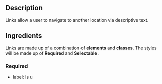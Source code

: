 
## Description

Links allow a user to navigate to another location via descriptive text.

## Ingredients

Links are made up of a combination of **elements** and **classes**. The styles will be made up of **Required** and **Selectable** .

### Required

- label: Is u
